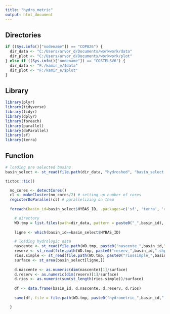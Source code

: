 ---
title: "hydro_metric"
output: html_document
---

## Directories

```{r }

if ((Sys.info()["nodename"]) == "COP026") {
  dir_data <- "C:/Users/arvor_d/Documents/workwork/data"
  dir_plot <- "C:/Users/arvor_d/Documents/workwork/plot"
} else if ((Sys.info()["nodename"]) == "COSTELSV6") {
  dir_data <- "F:/kamir_e/$data"
  dir_plot <- "F:/kamir_e/$plot"
}

```

## Library

```{r }

library(plyr)
library(tidyverse)
library(tidyr)
library(dplyr)
library(foreach)
library(parallel)
library(doParallel)
library(sf)
library(terra)

```

## Function

```{r }

# loading pre selected basins
basin_select <- st_read(file.path(dir_data, "hydroshed", "basin_select.shp"))

tictoc::tic()

  no_cores <- detectCores()
  cl <- makeCluster(no_cores/2) # setting up number of cores
  registerDoParallel(cl) # parallelizing on them
  
  foreach(basin_id=basin_select$HYBAS_ID, .packages=c('sf', 'terra', 'raster')) %dopar%  { 

    # directory
    WD.tmp = list.files(path=dir_data, pattern = paste0("_",basin_id), full.names = TRUE)[1]
    
    ligne <- which(basin_id==basin_select$HYBAS_ID)

    # loading hydrologic data
    nascente <- st_read(file.path(WD.tmp, paste0("nascente_",basin_id,".shp")))
    reserv <- st_read(file.path(WD.tmp, paste0("reserv_",basin_id,".shp")))
    rios.simple <- st_read(file.path(WD.tmp, paste0("riossimple_",basin_id,".shp")))
    surface <- st_area(basin_select[ligne,])
      
    d.nascente <- as.numeric(dim(nascente)[1]/surface)
    d.reserv <- as.numeric(dim(reserv)[1]/surface)
    d.rios <- as.numeric(sum(st_length(rios.simple))/surface)
    
    df <- data.frame(basin_id, d.nascente, d.reserv, d.rios)
    
    save(df, file = file.path(WD.tmp, paste0("hydrometric_",basin_id,".RData")))

  }

```










